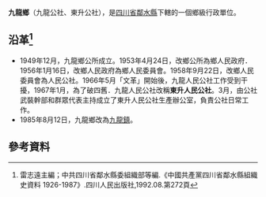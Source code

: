 {{Onesource|time=2019-05-08T18:42:30+00:00}}
'''九龍鄉'''（九龍公社、東升公社），是[[四川省|四川省]][[鄰水縣|鄰水縣]]下轄的一個鄉級行政單位。

== 沿革<ref>雷志遠主編；中共四川省鄰水縣委組織部等編.《中國共產黨四川省鄰水縣組織史資料 1926-1987》.四川人民出版社,1992.08.第272頁</ref>==
*1949年12月，九龍鄉公所成立。1953年4月24日，改鄉公所為鄉人民政府．1956年1月16日，改鄉人民政府為鄉人民委員會。1958年9月22日，改鄉人民委員會為人民公社。1966年5月「文革」開始後，九龍人民公社工作受到干擾，1967年1月，為了破四舊．九龍人民公社改稱'''東升人民公社'''。3月，由公社武裝幹部和群眾代表主持成立了東升人民公社生產辦公室，負責公社日常工作。
*1985年8月12日，九龍鄉改為[[九龍鎮_(鄰水縣)|九龍鎮]]。

== 參考資料 ==
{{reflist}}
{{行政區劃小作品}}
{{鄰水縣行政區劃（1949年12月21日至1950年2月）}}
{{鄰水縣行政區劃（1950年2月至1951年6月9日）}}
{{鄰水縣行政區劃（1951年6月9日至1952年7月17日）}}
{{鄰水縣行政區劃（1952年7月17日至1953年4月24日）}}
{{鄰水縣行政區劃（1953年4月24日至1953年9月4日）}}
{{鄰水縣行政區劃（1953年9月4日至1955年3月5日）}}
{{鄰水縣行政區劃（1955年3月5日至1956年1月24日）}}
{{鄰水縣行政區劃（1956年1月24日至1963年5月25日）}}
{{鄰水縣行政區劃（1963年5月25日至1993年12月31日）}}
{{鄰水縣行政區劃}}